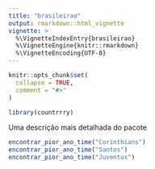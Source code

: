 ```yaml
---
title: "brasileirao"
output: rmarkdown::html_vignette
vignette: >
  %\VignetteIndexEntry{brasileirao}
  %\VignetteEngine{knitr::rmarkdown}
  %\VignetteEncoding{UTF-8}
---
```


```r
knitr::opts_chunk$set(
  collapse = TRUE,
  comment = "#>"
)
```

```r
library(countrrry)
```

Uma descrição mais detalhada do pacote

```r
encontrar_pior_ano_time("Corinthians")
encontrar_pior_ano_time("Santos")
encontrar_pior_ano_time("Juventus")
```

